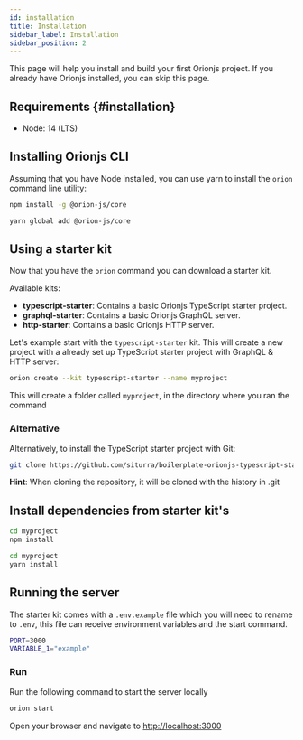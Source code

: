 ```yaml
---
id: installation
title: Installation
sidebar_label: Installation
sidebar_position: 2
---
```



This page will help you install and build your first Orionjs project. If you already have Orionjs installed, you can skip this page.

## Requirements {#installation}

- Node: 14 (LTS)

## Installing Orionjs CLI

Assuming that you have Node installed, you can use yarn to install the `orion` command line utility:

<Tabs>
  <TabItem value="npm" label="Npm">

```bash
npm install -g @orion-js/core
```

  </TabItem>

  <TabItem value="yarn" label="Yarn">

```bash
yarn global add @orion-js/core
```

  </TabItem>
</Tabs>

## Using a starter kit

Now that you have the `orion` command you can download a starter kit.

Available kits:

- **typescript-starter**: Contains a basic Orionjs TypeScript starter project.
- **graphql-starter**: Contains a basic Orionjs GraphQL server.
- **http-starter**: Contains a basic Orionjs HTTP server.

Let's example start with the `typescript-starter` kit. This will create a new project with a already set up TypeScript starter project with GraphQL & HTTP server:

```bash
orion create --kit typescript-starter --name myproject
```

This will create a folder called `myproject`, in the directory where you ran the command

### Alternative

Alternatively, to install the TypeScript starter project with Git:

```bash
git clone https://github.com/siturra/boilerplate-orionjs-typescript-starter.git myproject
```

**Hint**: When cloning the repository, it will be cloned with the history in .git

## Install dependencies from starter kit's

<Tabs>
  <TabItem value="npm" label="Npm">

```bash
cd myproject
npm install
```

  </TabItem>

  <TabItem value="yarn" label="Yarn">

```bash
cd myproject
yarn install
```

  </TabItem>
</Tabs>

## Running the server

The starter kit comes with a `.env.example` file which you will need to rename to `.env`, this file can receive environment variables and the start command.

```bash title=".env"
PORT=3000
VARIABLE_1="example"
```

### Run

Run the following command to start the server locally

```bash
orion start
```

Open your browser and navigate to [http://localhost:3000](http://localhost:3000)
